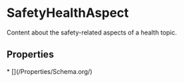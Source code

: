# SafetyHealthAspect

Content about the safety-related aspects of a health topic.

## Properties

<Grid>
* [](/Properties/Schema.org/)

</Grid>

